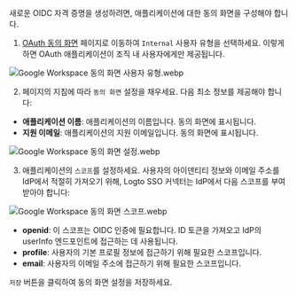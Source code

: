 새로운 OIDC 자격 증명을 생성하려면, 애플리케이션에 대한 동의 화면을 구성해야 합니다.

1. [OAuth 동의 화면](https://console.cloud.google.com/apis/credentials/consent) 페이지로 이동하여 `Internal` 사용자 유형을 선택하세요. 이렇게 하면 OAuth 애플리케이션이 조직 내 사용자에게만 제공됩니다.

![Google Workspace 동의 화면 사용자 유형.webp](./assets/google_workspace_consent_screen_user_type.webp)

2. 페이지의 지침에 따라 `동의 화면` 설정을 채우세요. 다음 최소 정보를 제공해야 합니다:

- **애플리케이션 이름**: 애플리케이션의 이름입니다. 동의 화면에 표시됩니다.
- **지원 이메일**: 애플리케이션의 지원 이메일입니다. 동의 화면에 표시됩니다.

![Google Workspace 동의 화면 설정.webp](./assets/google_workspace_consent_screen_settings.webp)

3. 애플리케이션의 `스코프`를 설정하세요. 사용자의 아이덴티티 정보와 이메일 주소를 IdP에서 적절히 가져오기 위해, Logto SSO 커넥터는 IdP에서 다음 스코프를 부여받아야 합니다:

![Google Workspace 동의 화면 스코프.webp](./assets/google_workspace_consent_screen_scopes.webp)

- **openid**: 이 스코프는 OIDC 인증에 필요합니다. ID 토큰을 가져오고 IdP의 userInfo 엔드포인트에 접근하는 데 사용됩니다.
- **profile**: 사용자의 기본 프로필 정보에 접근하기 위해 필요한 스코프입니다.
- **email**: 사용자의 이메일 주소에 접근하기 위해 필요한 스코프입니다.

`저장` 버튼을 클릭하여 동의 화면 설정을 저장하세요.
